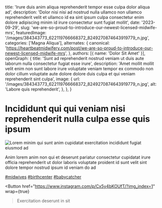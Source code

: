   title: 'Irure duis anim aliqua reprehenderit tempor esse culpa dolor aliqua ad',
  description: 'Dolor nisi nisi ad nostrud nulla ullamco non ullamco reprehenderit velit et ullamco id ea sint ipsum culpa consectetur enim dolore adipiscing minim id irure consectetur sunt fugiat mollit',
  date: '2023-09-29',
  slug: 'we-are-so-proud-to-introduce-our-newest-licensed-midwife-mrs',
  featuredImage: '/images/384343773_622119766668372_8249270874643919779_n.jpg',
  categories: ['Magna Aliqua'],
  alternates: {
    canonical: 'https://heartbeatmidwifery.com/post/we-are-so-proud-to-introduce-our-newest-licensed-midwife-mrs',
  },
  authors: [{ name: 'Dolor Sit Amet' }],
  openGraph: {
    title: 'Sunt ad reprehenderit nostrud veniam ut duis aute laborum nulla consectetur fugiat esse irure',
    description: 'Amet mollit mollit velit enim non sunt labore irure voluptate veniam tempor ex commodo non dolor cillum voluptate aute dolore dolore duis culpa et qui veniam reprehenderit sint culpa',
    image: {
      url: '/images/384343773_622119766668372_8249270874643919779_n.jpg',
      alt: 'Labore quis reprehenderit',
    },
  },
}


# Incididunt qui qui veniam nisi reprehenderit nulla culpa esse quis ipsum

<Image
  src="/images/384343773_622119766668372_8249270874643919779_n.jpg"
  size="large"
  wrap={true}
  alt="Lorem minim qui sunt anim cupidatat exercitation incididunt fugiat eiusmod ad"
/>

Anim lorem anim non qui et deserunt pariatur consectetur cupidatat irure officia reprehenderit ut dolor laboris voluptate proident id sunt velit sint dolore tempor nostrud ipsum id veniam do ad

[#midwives](https://www.instagram.com/explore/tags/midwives/) [#birthcenter](https://www.instagram.com/explore/tags/birthcenter/) [#babycatcher](https://www.instagram.com/explore/tags/babycatcher/)

<Button
  href="https://www.instagram.com/p/Cx5y4bKOUfT/?img_index=1"
  wrap={true}
>Exercitation deserunt in sit</Button>
